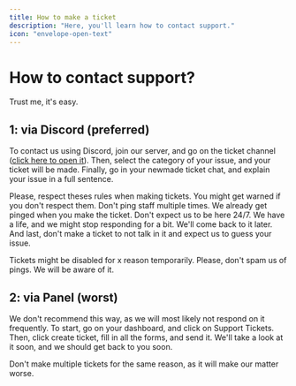 ```yaml
---
title: How to make a ticket
description: "Here, you'll learn how to contact support."
icon: "envelope-open-text"
---
```


# How to contact support?
Trust me, it's easy.

## 1: via Discord (preferred)
To contact us using Discord, join our server, and go on the ticket channel ([click here to open it](https://discord.com/channels/1030919416680038460/1046855982145355846)).
Then, select the category of your issue, and your ticket will be made.
Finally, go in your newmade ticket chat, and explain your issue in a full sentence. 

<Warning>Please, respect theses rules when making tickets. You might get warned if you don't respect them. Don't ping staff multiple times. We already get pinged when you make the ticket. Don't expect us to be here 24/7. We have a life, and we might stop responding for a bit. We'll come back to it later. And last, don't make a ticket to not talk in it and expect us to guess your issue.</Warning>

<Tip>Tickets might be disabled for x reason temporarily. Please, don't spam us of pings. We will be aware of it.</Tip>

## 2: via Panel (worst)
We don't recommend this way, as we will most likely not respond on it frequently.
To start, go on your dashboard, and click on Support Tickets. Then, click create ticket, fill in all the forms, and send it.
We'll take a look at it soon, and we should get back to you soon.

<Note>Don't make multiple tickets for the same reason, as it will make our matter worse.</Note>
